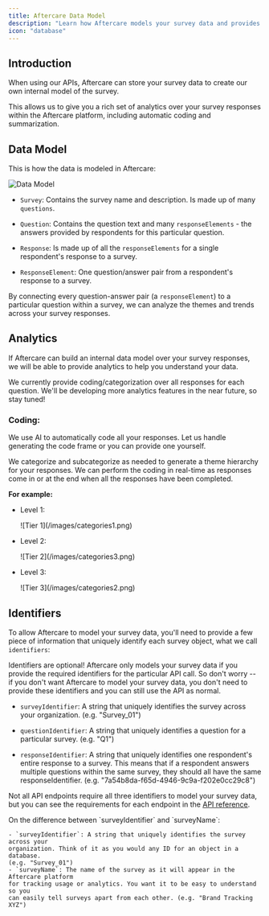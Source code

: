 ```yaml
---
title: Aftercare Data Model
description: "Learn how Aftercare models your survey data and provides analytics"
icon: "database"
---
```


## Introduction

When using our APIs, Aftercare can store your survey data to create our own internal model of the survey.

This allows us to give you a rich set of analytics over your survey responses within the Aftercare platform, including automatic coding and summarization.

## Data Model

This is how the data is modeled in Aftercare:

![Data Model](/images/survey_data_model.png)

- `Survey`: Contains the survey name and description. Is made up of many `questions`.

- `Question`: Contains the question text and many `responseElements` - the answers provided by respondents for this particular question.

- `Response`: Is made up of all the `responseElements` for a single respondent's response to a survey.

- `ResponseElement`: One question/answer pair from a respondent's response to a survey.

By connecting every question-answer pair (a `responseElement`) to a particular question within a survey, we can analyze the themes and trends across your survey responses.

## Analytics

If Aftercare can build an internal data model over your survey responses, we will be able to provide analytics to help you understand your data.

We currently provide coding/categorization over all responses for each question. We'll be developing more analytics features in the near future, so stay tuned!

### Coding:

We use AI to automatically code all your responses. Let us handle generating the code frame or you can provide one yourself.

We categorize and subcategorize as needed to generate a theme hierarchy for your responses. We can perform the coding in real-time as responses come in or at the end when all the responses have been completed.

**For example:**

- Level 1:

  <Frame caption="Top-level themes for responses to the question: 'How did you hear about us?'">
    ![Tier 1](/images/categories1.png)
  </Frame>

- Level 2:

  <Frame caption="Sub-themes for responses under the 'Tech Platforms' category">
    ![Tier 2](/images/categories3.png)
  </Frame>

- Level 3:
  <Frame caption="Responses under the 'Product Hunt' category">
    ![Tier 3](/images/categories2.png)
  </Frame>

## Identifiers

To allow Aftercare to model your survey data, you'll need to provide a few piece of information that uniquely identify each survey object, what we call `identifiers`:

<Tip>
  Identifiers are optional! Aftercare only models your survey data if you
  provide the required identifiers for the particular API call. So don't worry
  -- if you don't want Aftercare to model your survey data, you don't need to
  provide these identifiers and you can still use the API as normal.
</Tip>

- `surveyIdentifier`: A string that uniquely identifies the survey across your organization. (e.g. "Survey_01")

- `questionIdentifier`: A string that uniquely identifies a question for a particular survey. (e.g. "Q1")

- `responseIdentifier`: A string that uniquely identifies one respondent's entire response to a survey. This means that if a respondent answers multiple questions within the same survey, they should all have the same responseIdentifier. (e.g. "7a54b8da-f65d-4946-9c9a-f202e0cc29c8")

Not all API endpoints require all three identifiers to model your survey data, but you can see the requirements for each endpoint in the <a href="/api-reference/introduction">API reference</a>.

<Note>
  On the difference between `surveyIdentifier` and `surveyName`:

    - `surveyIdentifier`: A string that uniquely identifies the survey across your
    organization. Think of it as you would any ID for an object in a database.
    (e.g. "Survey_01")
    - `surveyName`: The name of the survey as it will appear in the Aftercare platform
    for tracking usage or analytics. You want it to be easy to understand so you
    can easily tell surveys apart from each other. (e.g. "Brand Tracking XYZ")

</Note>
